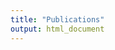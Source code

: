 ```yaml
---
title: "Publications"
output: html_document
---
```


<style type="text/css">
.title {
  display: none;
}

#getting-started img {
  margin-right: 10px;
}

</style>

<script src="https://bibbase.org/show?bib=https%3A%2F%2Fbibbase.org%2Fnetwork%2Ffiles%2FHdFoXSZJvgGdfrYZp&noBootstrap=1&jsonp=1"></script>